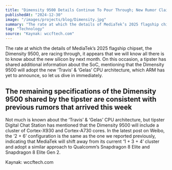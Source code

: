 ```yaml
---
title: "Dimensity 9500 Details Continue To Pour Through; New Rumor Claims That SoC Will Feature ‘Travis’ & ‘Gelas’ CPU Architecture, With Support For ARM’s SME Just Like Apple’s M4"
publishedAt: "2024-12-30"
image: "/images/projects/blog/Dimensity.jpg"
summary: "The rate at which the details of MediaTek’s 2025 flagship chipset, the Dimensity 9500, are racing through, it appears that we will know all there is to know about the new silicon"
tag: "Technology"
source: "Kaynak: wccftech.com"
---
```


The rate at which the details of MediaTek’s 2025 flagship chipset, the Dimensity 9500, are racing through, it appears that we will know all there is to know about the new silicon by next month. On this occasion, a tipster has shared additional information about the SoC, mentioning that the Dimensity 9500 will adopt the new ‘Travis’ & ‘Gelas’ CPU architecture, which ARM has yet to announce, so let us dive in immediately.

## The remaining specifications of the Dimensity 9500 shared by the tipster are consistent with previous rumors that arrived this week
Not much is known about the ‘Travis’ & ‘Gelas’ CPU architecture, but tipster Digital Chat Station has mentioned that the Dimensity 9500 will include a cluster of Cortex-X930 and Cortex-A730 cores. In the latest post on Weibo, the ‘2 + 6’ configuration is the same as the one we reported previously, indicating that MediaTek will shift away from its current ‘1 + 3 + 4’ cluster and adopt a similar approach to Qualcomm’s Snapdragon 8 Elite and Snapdragon 8 Elite Gen 2.

Kaynak: wccftech.com